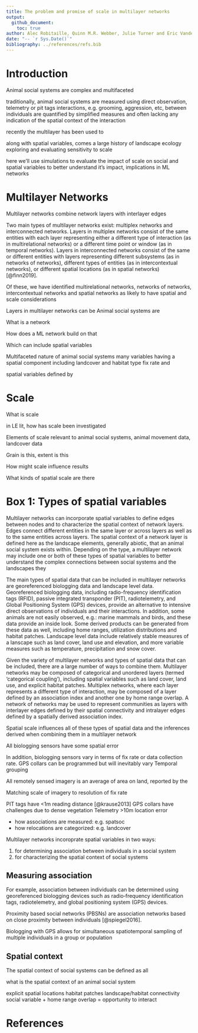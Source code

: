 ```yaml
---
title: The problem and promise of scale in multilayer networks
output: 
  github_document:
    toc: true
author: Alec Robitaille, Quinn M.R. Webber, Julie Turner and Eric Vander Wal
date: "-- `r Sys.Date()`"
bibliography: ../references/refs.bib
---
```





# Introduction
Animal social systems are complex and multifaceted

traditionally, animal social systems are measured using direct observation, telemetry or pit tags
interactions, e.g. grooming, aggression, etc,  between individuals are quantified by simplified measures 
and often lacking any indication of the spatial context of the interaction

recently the multilayer has been used to 

along with spatial variables, comes a large history of landscape ecology exploring and evaluating sensitivity to scale


here we'll use simulations to evaluate the impact of scale on social and spatial variables 
to better understand it's impact, implications in ML networks





# Multilayer Networks
Multilayer networks combine network layers with interlayer edges

Two main types of multilayer networks exist: multiplex networks and interconnected networks. Layers in multiplex networks consist of the same entities with each layer representing either a different type of interaction (as in multirelational networks) or a different time point or window (as in temporal networks). Layers in interconnected networks consist of the same or different entities with layers representing different subsystems (as in networks of networks), different types of entities (as in intercontextual networks), or different spatial locations (as in spatial networks) [@finn2019]. 

Of these, we have identified multirelational networks, networks of networks, intercontextual networks and spatial networks as likely to have spatial and scale considerations


Layers in multilayer networks can be
Animal social systems are 

What is a network

How does a ML network build on that

Which can include spatial variables


Multifaceted nature of animal social systems 
many variables having a spatial component
including landcover and habitat type
fix rate and 

spatial variables defined by 





# Scale
What is scale

in LE lit, how has scale been investigated

Elements of scale relevant to animal social systems, animal movement data, landcover data

Grain is this, extent is this

How might scale influence results

What kinds of spatial scale are there




# Box 1: Types of spatial variables 
Multilayer networks can incorporate spatial variables to define edges between nodes and to characterize the spatial context of network layers. Edges connect different entities in the same layer or across layers as well as to the same entities across layers. The spatial context of a network layer is defined here as the landscape elements, generally abiotic, that an animal social system exists within. Depending on the type, a multilayer network may include one or both of these types of spatial variables to better understand the complex connections between social systems and the landscapes they 


The main types of spatial data that can be included in multilayer networks are georeferenced biologging data and landscape level data. Georeferenced biologging data, including radio-frequency identification tags (RFID), passive
integrated transponder (PIT), radiotelemetry, and Global Positioning System (GPS) devices, provide an alternative to intensive direct observations of individuals and their interactions. In addition, some animals are not easily observed, e.g.: marine mammals and birds, and these data provide an inside look. Some derived products can be generated from these data as well, including home ranges, utilization distributions and habitat patches. Landscape level data include relatively stable measures of a lanscape such as land cover, land use and elevation, and more variable measures such as temperature, precipitation and snow cover. 


Given the variety of multilayer networks and types of spatial data that can be included, there are a large number of ways to combine them. Multilayer networks may be composed of categorical and unordered layers (termed 'categorical coupling'), including spatial variables such as land cover, land use, and explicit habitat patches. Multiplex networks, where each layer represents a different type of interaction, may be composed of a layer defined by an association index and another one by home range overlap. A network of networks may be used to represent communities as layers with interlayer edges defined by their spatial connectivity and intralayer edges defined by a spatially derived association index. 

<!-- it's complicated -->

Spatial scale influences all of these types of spatial data and the inferences derived when combining them in a multilayer network

All biologging sensors have some spatial error

In addition, biologging sensors vary in terms of fix rate or data collection rate. GPS collars can be programmed but will inevitably vary
Temporal grouping 

All remotely sensed imagery is an average of area on land, reported by the 

Matching scale of imagery to resolution of fix rate

PIT tags have <1m reading distance [@krause2013]
GPS collars have challenges due to dense vegetation 
Telemetry >10m location error












* how associations are measured: e.g. spatsoc
* how relocations are categorized: e.g. landcover

Multilayer networks incoroprate spatial variables in two ways:

1. for determining association between individuals in a social system
1. for characterizing the spatial context of social systems


## Measuring association
For example, association between individuals can be determined using georeferenced biologging devices such as radio‐frequency identification tags, radiotelemetry, and global positioning system (GPS) devices. 

Proximity based social networks (PBSNs) are association networks based on close proximity between individuals [@spiegel2016]. 

Biologging with GPS allows for simultaneous spatiotemporal sampling of multiple individuals in a group or population 




## Spatial context
The spatial context of social systems can be defined as all

what is the spatial context of an animal social system

explicit spatial locations
habitat patches
landscape/habitat connectivity
social variable + home range overlap = opportunity to interact



# References

